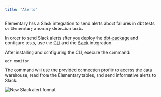 ```yaml
---
title: "Alerts"
---
```


Elementary has a Slack integration to send alerts about failures in dbt tests or Elementary anomaly detection tests.

In order to send Slack alerts after you deploy the [dbt-package](../overview/contributions#guide-on-contributing-to-the-dbt-package) and configure tests, use the [CLI](/cli-install) and the [Slack](../integrations/slack) integration.

After installing and configuring the CLI, execute the command:

```
edr monitor
```

The command will use the provided connection profile to access the data warehouse, read from the Elementary tables, and send informative alerts to Slack.

<img src="../img/slack-alert-format.png" alt="New Slack alert format" />
